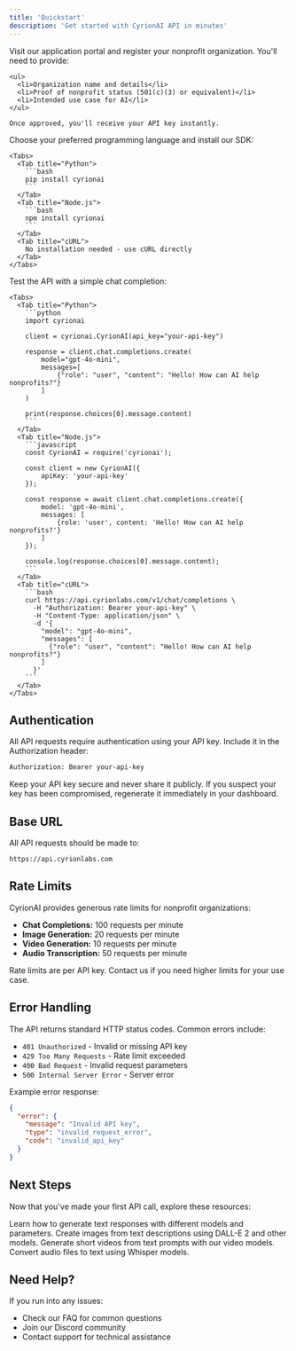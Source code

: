 ```yaml
---
title: 'Quickstart'
description: 'Get started with CyrionAI API in minutes'
---
```


<Steps>
  <Step title="Sign up for an account">
    Visit our <Link href="https://app.cyrionlabs.com">application portal</Link> and register your nonprofit organization. You'll need to provide:
    
    <ul>
      <li>Organization name and details</li>
      <li>Proof of nonprofit status (501(c)(3) or equivalent)</li>
      <li>Intended use case for AI</li>
    </ul>
    
    Once approved, you'll receive your API key instantly.
  </Step>

  <Step title="Install the SDK">
    Choose your preferred programming language and install our SDK:
    
    <Tabs>
      <Tab title="Python">
        ```bash
        pip install cyrionai
        ```
      </Tab>
      <Tab title="Node.js">
        ```bash
        npm install cyrionai
        ```
      </Tab>
      <Tab title="cURL">
        No installation needed - use cURL directly
      </Tab>
    </Tabs>
  </Step>

  <Step title="Make your first API call">
    Test the API with a simple chat completion:
    
    <Tabs>
      <Tab title="Python">
        ```python
        import cyrionai
        
        client = cyrionai.CyrionAI(api_key="your-api-key")
        
        response = client.chat.completions.create(
            model="gpt-4o-mini",
            messages=[
                {"role": "user", "content": "Hello! How can AI help nonprofits?"}
            ]
        )
        
        print(response.choices[0].message.content)
        ```
      </Tab>
      <Tab title="Node.js">
        ```javascript
        const CyrionAI = require('cyrionai');
        
        const client = new CyrionAI({
            apiKey: 'your-api-key'
        });
        
        const response = await client.chat.completions.create({
            model: 'gpt-4o-mini',
            messages: [
                {role: 'user', content: 'Hello! How can AI help nonprofits?'}
            ]
        });
        
        console.log(response.choices[0].message.content);
        ```
      </Tab>
      <Tab title="cURL">
        ```bash
        curl https://api.cyrionlabs.com/v1/chat/completions \
          -H "Authorization: Bearer your-api-key" \
          -H "Content-Type: application/json" \
          -d '{
            "model": "gpt-4o-mini",
            "messages": [
              {"role": "user", "content": "Hello! How can AI help nonprofits?"}
            ]
          }'
        ```
      </Tab>
    </Tabs>
  </Step>
</Steps>

## Authentication

All API requests require authentication using your API key. Include it in the Authorization header:

```bash
Authorization: Bearer your-api-key
```

<Note>
  Keep your API key secure and never share it publicly. If you suspect your key has been compromised, regenerate it immediately in your dashboard.
</Note>

## Base URL

All API requests should be made to:

```
https://api.cyrionlabs.com
```

## Rate Limits

CyrionAI provides generous rate limits for nonprofit organizations:

- **Chat Completions:** 100 requests per minute
- **Image Generation:** 20 requests per minute  
- **Video Generation:** 10 requests per minute
- **Audio Transcription:** 50 requests per minute

<Note>
  Rate limits are per API key. Contact us if you need higher limits for your use case.
</Note>

## Error Handling

The API returns standard HTTP status codes. Common errors include:

- `401 Unauthorized` - Invalid or missing API key
- `429 Too Many Requests` - Rate limit exceeded
- `400 Bad Request` - Invalid request parameters
- `500 Internal Server Error` - Server error

Example error response:

```json
{
  "error": {
    "message": "Invalid API key",
    "type": "invalid_request_error",
    "code": "invalid_api_key"
  }
}
```

## Next Steps

Now that you've made your first API call, explore these resources:

<Grid cols={2} gap={4}>
  <Card
    title="Chat Completions"
    icon="message-circle"
    href="/features/chat-completions"
  >
    Learn how to generate text responses with different models and parameters.
  </Card>
  <Card
    title="Image Generation"
    icon="image"
    href="/features/image-generation"
  >
    Create images from text descriptions using DALL-E 2 and other models.
  </Card>
  <Card
    title="Video Generation"
    icon="video"
    href="/features/video-generation"
  >
    Generate short videos from text prompts with our video models.
  </Card>
  <Card
    title="Audio Transcription"
    icon="mic"
    href="/features/audio-transcription"
  >
    Convert audio files to text using Whisper models.
  </Card>
</Grid>

## Need Help?

If you run into any issues:

- Check our <Link href="/resources/faq">FAQ</Link> for common questions
- Join our <Link href="https://discord.gg/cyrionlabs">Discord community</Link>
- Contact <Link href="mailto:support@cyrionlabs.com">support</Link> for technical assistance
